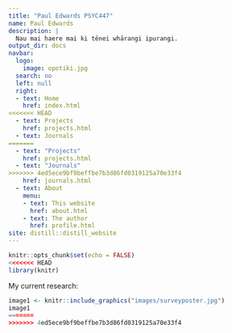 ```yaml
---
title: "Paul Edwards PSYC447"
name: Paul Edwards
description: |
  Nau mai haere mai ki tēnei whārangi ipurangi.
output_dir: docs
navbar:
  logo:
    image: opotiki.jpg
  search: no
  left: null
  right:
  - text: Home
    href: index.html
<<<<<<< HEAD
  - text: Projects
    href: projects.html
  - text: Journals
=======
  - text: "Projects"
    href: projects.html    
  - text: "Journals"
>>>>>>> 4ed5ece9bf9beffbe7b3d86fd0319125a70e33f4
    href: journals.html
  - text: About
    menu:
    - text: This website
      href: about.html
    - text: The author
      href: profile.html
site: distill::distill_website
---
```


```r
knitr::opts_chunk$set(echo = FALSE)
<<<<<<< HEAD
library(knitr)
```

My current research:

```r
image1 <- knitr::include_graphics("images/surveyposter.jpg")
image1
=======
>>>>>>> 4ed5ece9bf9beffbe7b3d86fd0319125a70e33f4
```
